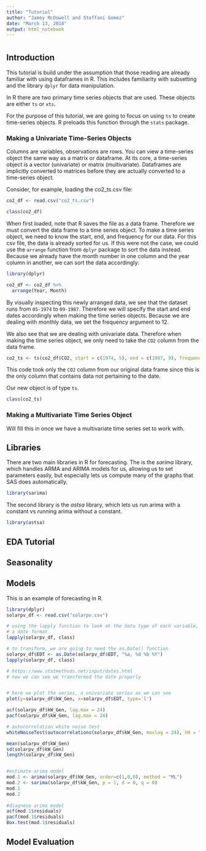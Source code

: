 ```yaml
---
title: "Tutorial"
author: "Jamey McDowell and Steffani Gomez"
date: "March 13, 2018"
output: html_notebook
---
```


# {.tabset .tabset-fade}

## Introduction

This tutorial is build under the assumption that those reading are already familiar with using dataframes in R.  This includes familiarity with subsetting and the library <code>dplyr</code> for data manipulation.

In R there are two primary time series objects that are used.  These objects are either <code>ts</code> or <code>xts</code>.  

For the purpose of this tutorial, we are going to focus on using <code>ts</code> to create time-series objects.  R preloads this function through the <code>stats</code> package.

### Making a Univariate Time-Series Objects

Columns are variables, observations are rows.  You can view a time-series object the same way as a matrix or dataframe.  At its core, a time-series object is a vector (univariate) or matrix (multivariate).  Dataframes are implicitly converted to matrices before they are actually converted to a time-series object.

Consider, for example, loading the co2_ts.csv file:

```r
co2_df <- read.csv("co2_ts.csv")

class(co2_df)
```

When first loaded, note that R saves the file as a data frame.  Therefore we must convert the data frame to a time series object.  To make a time series object, we need to know the start, end, and frequency for our data.  For this csv file, the data is already sorted for us.  If this were not the case, we could use the <code>arrange</code> function from <code>dplyr</code> package to sort the data instead.  Because we already have the month number in one column and the year column in another, we can sort the data accordingly:

```r
library(dplyr)

co2_df <- co2_df %>%
  arrange(Year, Month)
```

By visually inspecting this newly arranged data, we see that the dataset runs from <code>05-1974</code> to <code>09-1987</code>.  Therefore we will specify the start and end dates accordingly when making the time series objects.  Because we are dealing with monthly data, we set the frequency argument to 12.

We also see that we are dealing with univariate data.  Therefore when making the time series object, we only need to take the <code>CO2</code> column from the data frame.

```r
co2_ts <- ts(co2_df$CO2, start = c(1974, 5), end = c(1987, 9), frequency = 12)
```

This code took only the <code>CO2</code> column from our original data frame since this is the only column that contains data not pertaining to the date.

Our new object is of type <code>ts</code>.

```r
class(co2_ts)
```

### Making a Multivariate Time Series Object

Will fill this in once we have a multivariate time series set to work with.

## Libraries

There are two main libraries in R for forecasting. The is the *sarima* library, which handles ARMA and ARIMA models for us, allowing us to set parameters easily, but especially lets us compute many of the graphs that SAS does automatically.

```r
library(sarima)
```

The second library is the *astsa* library, which lets us run arima with a constant vs running arima without a constant.

```r
library(astsa)
```



## EDA Tutorial

## Seasonality

## Models

This is an example of forecasting in R.

```r
library(dplyr)
solarpv_df <- read.csv("solarpv.csv")

# using the lapply function to look at the data type of each variable, and we see that our date is not in 
# a date format 
lapply(solarpv_df, class)

# to transform, we are going to need the as.Date() function 
solarpv_df$EDT <- as.Date(solarpv_df$EDT, "%a, %d %b %Y")
lapply(solarpv_df, class)

# https://www.statmethods.net/input/dates.html
# now we can see we transformed the date properly


# here we plot the series, a univariate series as we can see
plot(y=solarpv_df$kW_Gen, x=solarpv_df$EDT, type='l')

acf(solarpv_df$kW_Gen, lag.max = 24)
pacf(solarpv_df$kW_Gen, lag.max = 24)

# autocorrelation white noise test
whiteNoiseTest(autocorrelations(solarpv_df$kW_Gen, maxlag = 24), h0 = "iid", nlags = c(6,12,18,24), x = x, method = "LjungBox")

mean(solarpv_df$kW_Gen)
sd(solarpv_df$kW_Gen)
length(solarpv_df$kW_Gen)


#estimate arima model
mod.1 <- arima(solarpv_df$kW_Gen, order=c(1,0,0), method = "ML")
mod.2 <- sarima(solarpv_df$kW_Gen, p = 1, d = 0, q = 0)
mod.1
mod.2
 
#diagnose arima model
acf(mod.1$residuals)
pacf(mod.1$residuals)
Box.test(mod.1$residuals)

```


## Model Evaluation



